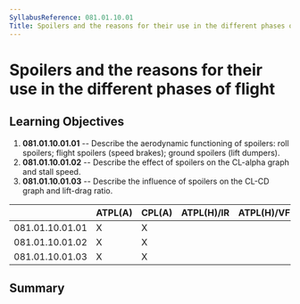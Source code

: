 ```yaml
---
SyllabusReference: 081.01.10.01
Title: Spoilers and the reasons for their use in the different phases of flight
---
```


# Spoilers and the reasons for their use in the different phases of flight

## Learning Objectives

1.  **081.01.10.01.01** -- Describe the aerodynamic functioning of spoilers:
    roll spoilers; flight spoilers (speed brakes); ground spoilers (lift
    dumpers).
2.  **081.01.10.01.02** -- Describe the effect of spoilers on the CL-alpha graph
    and stall speed.
3.  **081.01.10.01.03** -- Describe the influence of spoilers on the CL-CD graph
    and lift-drag ratio.

|                 | ATPL(A) | CPL(A) | ATPL(H)/IR | ATPL(H)/VFR | CPL(H) | IR  | CBIR(A) |
| --------------- | ------- | ------ | ---------- | ----------- | ------ | --- | ------- |
| 081.01.10.01.01 | X       | X      |            |             |        |     |         |
| 081.01.10.01.02 | X       | X      |            |             |        |     |         |
| 081.01.10.01.03 | X       | X      |            |             |        |     |         |

## Summary
